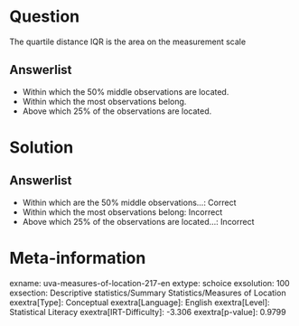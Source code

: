 Question
========

The quartile distance IQR is the area on the measurement scale

Answerlist
----------

* Within which the 50% middle observations are located.
* Within which the most observations belong.
* Above which 25% of the observations are located.

Solution
========

Answerlist
----------

* Within which are the 50% middle observations...: Correct
* Within which the most observations belong: Incorrect
* Above which 25% of the observations are located...: Incorrect

Meta-information
================
exname: uva-measures-of-location-217-en
extype: schoice
exsolution: 100
exsection: Descriptive statistics/Summary Statistics/Measures of Location
exextra[Type]: Conceptual
exextra[Language]: English
exextra[Level]: Statistical Literacy
exextra[IRT-Difficulty]: -3.306
exextra[p-value]: 0.9799
